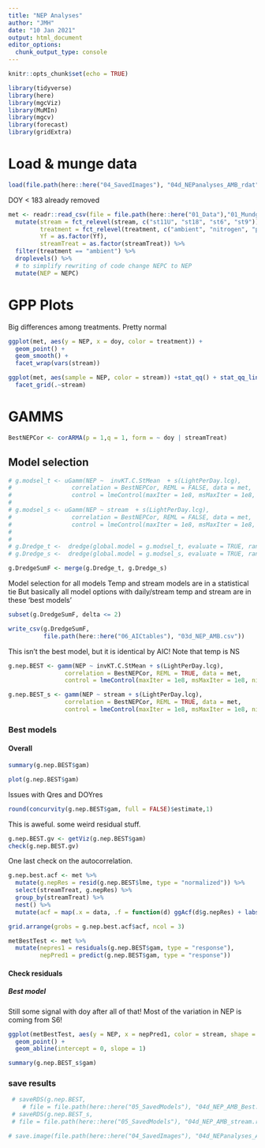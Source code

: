 ```yaml
---
title: "NEP Analyses"
author: "JMH"
date: "10 Jan 2021"
output: html_document
editor_options: 
  chunk_output_type: console
---
```


```r
knitr::opts_chunk$set(echo = TRUE)
```

```r
library(tidyverse)
library(here)
library(mgcViz)
library(MuMIn)
library(mgcv)
library(forecast)
library(gridExtra)
```

# Load & munge data
```r
load(file.path(here::here("04_SavedImages"), "04d_NEPanalyses_AMB_rdat"))
```


DOY < 183 already removed
```r
met <- readr::read_csv(file = file.path(here::here("01_Data"),"01_MundgedMetabDat.csv")) %>% 
  mutate(stream = fct_relevel(stream, c("st11U", "st18", "st6", "st9")),
         treatment = fct_relevel(treatment, c("ambient", "nitrogen", "phosphorus")),
         Yf = as.factor(Yf),
         streamTreat = as.factor(streamTreat)) %>% 
  filter(treatment == "ambient") %>% 
  droplevels() %>% 
  # to simplify rewriting of code change NEPC to NEP
  mutate(NEP = NEPC)
```

# GPP Plots
Big differences among treatments. Pretty normal
```r
ggplot(met, aes(y = NEP, x = doy, color = treatment)) +
  geom_point() +
  geom_smooth() +
  facet_wrap(vars(stream))
```

```r
ggplot(met, aes(sample = NEP, color = stream)) +stat_qq() + stat_qq_line() +
  facet_grid(.~stream)
```

# GAMMS


```r
BestNEPCor <- corARMA(p = 1,q = 1, form = ~ doy | streamTreat)
```



## Model selection
```r
# g.modsel_t <- uGamm(NEP ~  invKT.C.StMean  + s(LightPerDay.lcg),
#                 correlation = BestNEPCor, REML = FALSE, data = met,
#                 control = lmeControl(maxIter = 1e8, msMaxIter = 1e8, niterEM = 1000), class = "gamm")
# 
# g.modsel_s <- uGamm(NEP ~ stream  + s(LightPerDay.lcg),
#                 correlation = BestNEPCor, REML = FALSE, data = met,
#                 control = lmeControl(maxIter = 1e8, msMaxIter = 1e8, niterEM = 1000), class = "gamm")
# 
# 
# g.Dredge_t <-  dredge(global.model = g.modsel_t, evaluate = TRUE, rank = AICc)
# g.Dredge_s <-  dredge(global.model = g.modsel_s, evaluate = TRUE, rank = AICc)

```


```r
g.DredgeSumF <- merge(g.Dredge_t, g.Dredge_s)
```


Model selection for all models
Temp and stream models are in a statistical tie
But basically all model options with daily/stream temp and stream are in these 'best models'
```r
subset(g.DredgeSumF, delta <= 2)
```

```r
write_csv(g.DredgeSumF,
          file.path(here::here("06_AICtables"), "03d_NEP_AMB.csv"))
```


This isn't the best model, but it is identical by AIC! Note that temp is NS
```r
g.nep.BEST <- gamm(NEP ~ invKT.C.StMean + s(LightPerDay.lcg),
                correlation = BestNEPCor, REML = TRUE, data = met,
                control = lmeControl(maxIter = 1e8, msMaxIter = 1e8, niterEM = 1000))
```

```r
g.nep.BEST_s <- gamm(NEP ~ stream + s(LightPerDay.lcg),
                correlation = BestNEPCor, REML = TRUE, data = met,
                control = lmeControl(maxIter = 1e8, msMaxIter = 1e8, niterEM = 1000))
```


### Best models
#### Overall


```r
summary(g.nep.BEST$gam)
```

```r
plot(g.nep.BEST$gam)
```



Issues with Qres and DOYres
```r
round(concurvity(g.nep.BEST$gam, full = FALSE)$estimate,1)
```

This is aweful. some weird residual stuff.
```r
g.nep.BEST.gv <- getViz(g.nep.BEST$gam)
check(g.nep.BEST.gv)
```



One last check on the autocorrelation. 

```r
g.nep.best.acf <- met %>%
  mutate(g.nepRes = resid(g.nep.BEST$lme, type = "normalized")) %>%
  select(streamTreat, g.nepRes) %>%
  group_by(streamTreat) %>%
  nest() %>%
  mutate(acf = map(.x = data, .f = function(d) ggAcf(d$g.nepRes) + labs(title = streamTreat)))
```

```r
grid.arrange(grobs = g.nep.best.acf$acf, ncol = 3)
```







```r
metBestTest <- met %>% 
  mutate(nepres1 = residuals(g.nep.BEST$gam, type = "response"),
         nepPred1 = predict(g.nep.BEST$gam, type = "response"))
```


#### Check residuals

##### Best model
Still some signal with doy after all of that!
Most of the variation in NEP is coming from S6!


```r
ggplot(metBestTest, aes(y = NEP, x = nepPred1, color = stream, shape = treatment)) +
  geom_point() +
  geom_abline(intercept = 0, slope = 1)
```

```r
summary(g.nep.BEST_s$gam)
```


### save results
```r
 # saveRDS(g.nep.BEST,
    # file = file.path(here::here("05_SavedModels"), "04d_NEP_AMB_Best.rds"))
 # saveRDS(g.nep.BEST_s,
 # file = file.path(here::here("05_SavedModels"), "04d_NEP_AMB_stream.rds"))
```



```r
# save.image(file.path(here::here("04_SavedImages"), "04d_NEPanalyses_AMB_rdat"))
```


